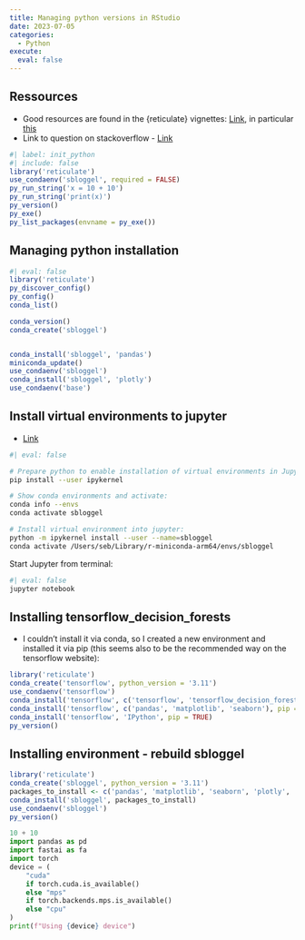 ```yaml
---
title: Managing python versions in RStudio
date: 2023-07-05
categories:
  - Python
execute: 
  eval: false
---
```


## Ressources
* Good resources are found in the {reticulate} vignettes: [Link](https://cran.r-project.org/web/packages/reticulate/index.html), in particular [this](https://cran.r-project.org/web/packages/reticulate/vignettes/versions.html)
* Link to question on stackoverflow - [Link](https://stackoverflow.com/questions/76745347/how-to-make-quarto-use-the-same-python-environment-that-was-specified-in-rstudio)

```r
#| label: init_python
#| include: false
library('reticulate')
use_condaenv('sbloggel', required = FALSE)
py_run_string('x = 10 + 10')
py_run_string('print(x)')
py_version()
py_exe()
py_list_packages(envname = py_exe())
```


## Managing python installation
```r
#| eval: false
library('reticulate')
py_discover_config()
py_config()
conda_list()

conda_version()
conda_create('sbloggel')


conda_install('sbloggel', 'pandas')
miniconda_update()
use_condaenv('sbloggel')
conda_install('sbloggel', 'plotly')
use_condaenv('base')
```


## Install virtual environments to jupyter
* [Link](https://janakiev.com/blog/jupyter-virtual-envs/)


```bash
#| eval: false

# Prepare python to enable installation of virtual environments in Jupyter:
pip install --user ipykernel

# Show conda environments and activate:
conda info --envs  
conda activate sbloggel

# Install virtual environment into jupyter:
python -m ipykernel install --user --name=sbloggel
conda activate /Users/seb/Library/r-miniconda-arm64/envs/sbloggel  
```

Start Jupyter from terminal:
```bash
#| eval: false
jupyter notebook
```

## Installing tensorflow_decision_forests
* I couldn't install it via conda, so I created a new environment and installed it via pip (this seems also to be the recommended way on the tensorflow website):
```r
library('reticulate')
conda_create('tensorflow', python_version = '3.11')
use_condaenv('tensorflow')
conda_install('tensorflow', c('tensorflow', 'tensorflow_decision_forests'), pip = TRUE)
conda_install('tensorflow', c('pandas', 'matplotlib', 'seaborn'), pip = TRUE)
conda_install('tensorflow', 'IPython', pip = TRUE)
py_version()
```


## Installing environment - rebuild sbloggel
```r
library('reticulate')
conda_create('sbloggel', python_version = '3.11')
packages_to_install <- c('pandas', 'matplotlib', 'seaborn', 'plotly', 'statsmodels', 'scipy', 'scikit-learn', 'pytorch', 'torchvision')
conda_install('sbloggel', packages_to_install)
use_condaenv('sbloggel')
py_version()
```

```python
10 + 10
import pandas as pd
import fastai as fa
import torch
device = (
    "cuda"
    if torch.cuda.is_available()
    else "mps"
    if torch.backends.mps.is_available()
    else "cpu"
)
print(f"Using {device} device")
```

